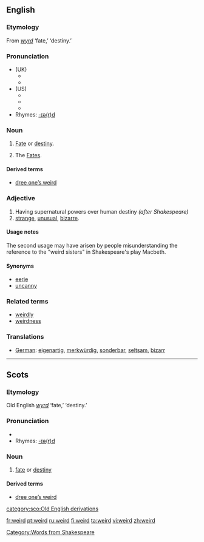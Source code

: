 ==English==

===Etymology===
From {{OE.}} ''[[wyrd]]'' ‘fate,’ ‘destiny.’

===Pronunciation===
*(UK)
**{{IPA|/wɪəd/}}
**{{SAMPA|/wI@d/}}
*(US)
**{{IPA|/wɪrd/}}
**{{SAMPA|/wIrd/}}
**{{audio|en-us-weird.ogg|Audio (US)}}
*Rhymes: [[Rhymes:English:-ɪə(r)d|-ɪə(r)d]]

===Noun===
{{en-noun}}

# {{context|archaic|except in Scots}} [[fate|Fate]] or [[destiny]].
# {{context|archaic|in plural}} The [[Fates]].

====Derived terms====
*[[dree one’s weird]]

===Adjective===
{{en-ad2|'''weird'''|'''[[weirder]]'''|'''[[weirdest]]'''}}
# Having supernatural powers over human destiny ''(after Shakespeare)''
# [[strange]], [[unusual]], [[bizarre]].

====Usage notes====
The second usage may have arisen by people misunderstanding the reference to the "weird sisters" in Shakespeare's play Macbeth.

====Synonyms====
*[[eerie]]
*[[uncanny]]

===Related terms===
*[[weirdly]]
*[[weirdness]]

===Translations===
{{trans-top}}
*[[German]]: [[eigenartig]], [[merkwürdig]], [[sonderbar]], [[seltsam]], [[bizarr]]
{{trans-mid}}
{{trans-bottom}}

[[Category:Words from Shakespeare]]

----

==Scots==

===Etymology===
Old English ''[[wyrd]]'' ‘fate,’ ‘destiny.’

===Pronunciation===
*{{IPA|/'wɪəd/}}
*Rhymes: [[Rhymes:English:-ɪə(r)d|-ɪə(r)d]]

===Noun===
{{sco-noun}}

# [[fate]] or [[destiny]]

====Derived terms====
*[[dree one’s weird]]

[[category:sco:Old English derivations]]

[[fr:weird]]
[[pt:weird]]
[[ru:weird]]
[[fi:weird]]
[[ta:weird]]
[[vi:weird]]
[[zh:weird]]